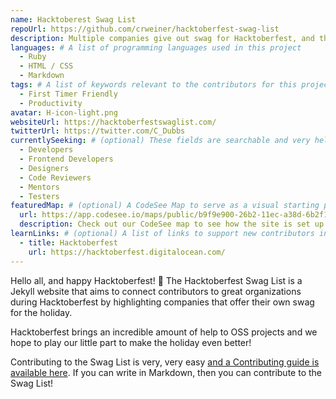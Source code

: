 ```yaml
---
name: Hacktoberest Swag List
repoUrl: https://github.com/crweiner/hacktoberfest-swag-list
description: Multiple companies give out swag for Hacktoberfest, and this repo tries to list them all.
languages: # A list of programming languages used in this project
  - Ruby
  - HTML / CSS
  - Markdown
tags: # A list of keywords relevant to the contributors for this project
  - First Timer Friendly
  - Productivity
avatar: H-icon-light.png
websiteUrl: https://hacktoberfestswaglist.com/
twitterUrl: https://twitter.com/C_Dubbs
currentlySeeking: # (optional) These fields are searchable and very helpful for contributors to match well with your project
  - Developers
  - Frontend Developers
  - Designers
  - Code Reviewers
  - Mentors
  - Testers
featuredMap: # (optional) A CodeSee Map to serve as a visual starting point for contributors
  url: https://app.codesee.io/maps/public/b9f9e900-26b2-11ec-a38d-6b2f104ddfe3
  description: Check out our CodeSee map to see how the site is set up!
learnLinks: # (optional) A list of links to support new contributors in learning about your project and tech stack and culture / community
  - title: Hacktoberfest
    url: https://hacktoberfest.digitalocean.com/
---
```


<!-- Divide your content into sections using our handy shortcodes. Each section is optional -->

<Overview>

Hello all, and happy Hacktoberfest! :wave: The Hacktoberfest Swag List is a Jekyll website that aims to connect contributors to great organizations during Hacktoberfest by highlighting companies that offer their own swag for the holiday.

Hacktoberfest brings an incredible amount of help to OSS projects and we hope to play our little part to make the holiday even better!

</Overview>

<Contributing>

Contributing to the Swag List is very, very easy [and a Contributing guide is available here](https://hacktoberfestswaglist.com/contributing). If you can write in Markdown, then you can contribute to the Swag List!

</Contributing>
